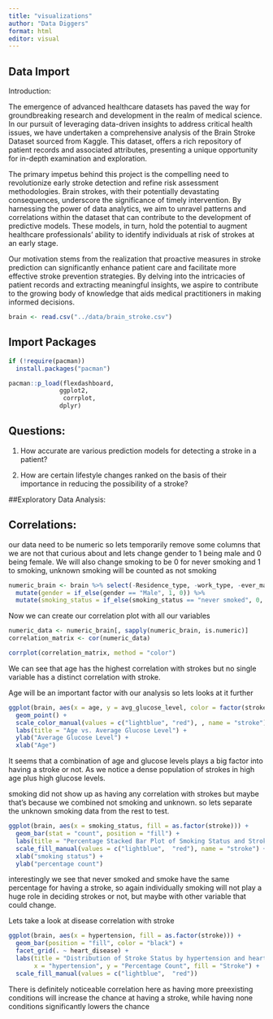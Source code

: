 ```yaml
---
title: "visualizations"
author: "Data Diggers"
format: html
editor: visual
---
```


## Data Import
Introduction:

The emergence of advanced healthcare datasets has paved the way for groundbreaking research and development in the realm of medical science. In our pursuit of leveraging data-driven insights to address critical health issues, we have undertaken a comprehensive analysis of the Brain Stroke Dataset sourced from Kaggle. This dataset, offers a rich repository of patient records and associated attributes, presenting a unique opportunity for in-depth examination and exploration.

The primary impetus behind this project is the compelling need to revolutionize early stroke detection and refine risk assessment methodologies. Brain strokes, with their potentially devastating consequences, underscore the significance of timely intervention. By harnessing the power of data analytics, we aim to unravel patterns and correlations within the dataset that can contribute to the development of predictive models. These models, in turn, hold the potential to augment healthcare professionals' ability to identify individuals at risk of strokes at an early stage.

Our motivation stems from the realization that proactive measures in stroke prediction can significantly enhance patient care and facilitate more effective stroke prevention strategies. By delving into the intricacies of patient records and extracting meaningful insights, we aspire to contribute to the growing body of knowledge that aids medical practitioners in making informed decisions.
```r
brain <- read.csv("../data/brain_stroke.csv")
```

## Import Packages

```r
if (!require(pacman))
  install.packages("pacman")

pacman::p_load(flexdashboard,
              ggplot2,
               corrplot,
              dplyr)
```
## Questions:
1) How accurate are various prediction models for detecting a stroke in a patient?

2) How are certain lifestyle changes ranked on the basis of their importance in reducing the possibility of a stroke?

##Exploratory Data Analysis: 

## Correlations:

our data need to be numeric so lets temporarily remove some columns that we are not that curious about and lets change gender to 1 being male and 0 being female. We will also change smoking to be 0 for never smoking and 1 to smoking, unknown smoking will be counted as not smoking

```r
numeric_brain <- brain %>% select(-Residence_type, -work_type, -ever_married) %>%
  mutate(gender = if_else(gender == "Male", 1, 0)) %>%
  mutate(smoking_status = if_else(smoking_status == "never smoked", 0, 1))

```

Now we can create our correlation plot with all our variables

```r


numeric_data <- numeric_brain[, sapply(numeric_brain, is.numeric)]
correlation_matrix <- cor(numeric_data)

corrplot(correlation_matrix, method = "color")

```

We can see that age has the highest correlation with strokes but no single variable has a distinct correlation with stroke.

Age will be an important factor with our analysis so lets looks at it further

```r
ggplot(brain, aes(x = age, y = avg_glucose_level, color = factor(stroke))) +
  geom_point() +
  scale_color_manual(values = c("lightblue", "red"), , name = "stroke") +
  labs(title = "Age vs. Average Glucose Level") +
  ylab("Average Glucose Level") +
  xlab("Age")
```

It seems that a combination of age and glucose levels plays a big factor into having a stroke or not. As we notice a dense population of strokes in high age plus high glucose levels.

smoking did not show up as having any correlation with strokes but maybe that's because we combined not smoking and unknown. so lets separate the unknown smoking data from the rest to test.

```r
ggplot(brain, aes(x = smoking_status, fill = as.factor(stroke))) +
  geom_bar(stat = "count", position = "fill") +
  labs(title = "Percentage Stacked Bar Plot of Smoking Status and Stroke") +
  scale_fill_manual(values = c("lightblue",  "red"), name = "stroke") +
  xlab("smoking status") +
  ylab("percentage count")
```

interestingly we see that never smoked and smoke have the same percentage for having a stroke, so again individually smoking will not play a huge role in deciding strokes or not, but maybe with other variable that could change.

Lets take a look at disease correlation with stroke

```r
ggplot(brain, aes(x = hypertension, fill = as.factor(stroke))) +
  geom_bar(position = "fill", color = "black") +
  facet_grid(. ~ heart_disease) +
  labs(title = "Distribution of Stroke Status by hypertension and heart disease",
       x = "hypertension", y = "Percentage Count", fill = "Stroke") +
  scale_fill_manual(values = c("lightblue",  "red"))
```

There is definitely noticeable correlation here as having more preexisting conditions will increase the chance at having a stroke, while having none conditions significantly lowers the chance
